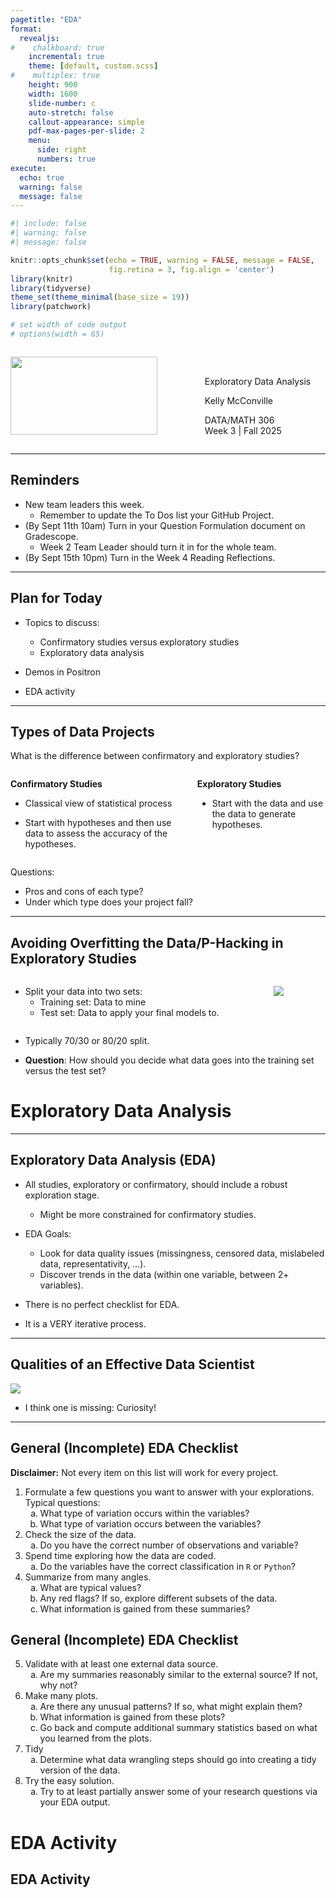 ```yaml
---
pagetitle: "EDA"
format: 
  revealjs:
#    chalkboard: true
    incremental: true
    theme: [default, custom.scss]
#    multiplex: true
    height: 900
    width: 1600
    slide-number: c
    auto-stretch: false
    callout-appearance: simple
    pdf-max-pages-per-slide: 2
    menu: 
      side: right
      numbers: true
execute:
  echo: true
  warning: false
  message: false
---
```


```r
#| include: false
#| warning: false
#| message: false

knitr::opts_chunk$set(echo = TRUE, warning = FALSE, message = FALSE, 
                      fig.retina = 3, fig.align = 'center')
library(knitr)
library(tidyverse)
theme_set(theme_minimal(base_size = 19))
library(patchwork)

# set width of code output
# options(width = 65)
```



::::: columns
::: {.column .center width="60%"}
![](img/Data306_Unicorn_Fall2025.png){width="90%"}
:::

::: {.column .center width="40%"}
<br>

[Exploratory Data Analysis]{.custom-title}

 

[Kelly McConville]{.custom-subtitle}

[DATA/MATH 306 <br> Week 3 \| Fall 2025]{.custom-subtitle}
:::
:::::


---

## Reminders

+ New team leaders this week.
    + Remember to update the To Dos list your GitHub Project.

+ (By Sept 11th 10am) Turn in your Question Formulation document on Gradescope.
    + Week 2 Team Leader should turn it in for the whole team.

+ (By Sept 15th 10pm) Turn in the Week 4 Reading Reflections.  




---

## Plan for Today

* Topics to discuss:
    + Confirmatory studies versus exploratory studies
    + Exploratory data analysis    

* Demos in Positron

* EDA activity

---

## Types of Data Projects

What is the difference between confirmatory and exploratory studies?

::: columns

::: column

**Confirmatory Studies**

* Classical view of statistical process

* Start with hypotheses and then use data to assess the accuracy of the hypotheses.

:::

::: column

**Exploratory Studies**

* Start with the data and use the data to generate hypotheses.

:::

:::

::: fragment
Questions:
:::

* Pros and cons of each type?
* Under which type does your project fall?

---

## Avoiding Overfitting the Data/P-Hacking in Exploratory Studies

::: columns

::: column

::: { .nonincremental}

* Split your data into two sets:
    + Training set: Data to mine
    + Test set: Data to apply your final models to.

:::

:::

::: column

![](img/train_test.png)

:::

:::

* Typically 70/30 or 80/20 split.

* **Question**: How should you decide what data goes into the training set versus the test set?

# Exploratory Data Analysis

---

## Exploratory Data Analysis (EDA)

* All studies, exploratory or confirmatory, should include a robust exploration stage.
    + Might be more constrained for confirmatory studies.

* EDA Goals:
    + Look for data quality issues (missingness, censored data, mislabeled data, representativity, ...).
    + Discover trends in the data (within one variable, between 2+ variables).

* There is no perfect checklist for EDA.  

* It is a VERY iterative process.

---

## Qualities of an Effective Data Scientist

![](img/gemini_ds.png){fig-align="center"}

* I think one is missing: Curiosity!

---

## General (Incomplete) EDA Checklist

**Disclaimer:** Not every item on this list will work for every project.

1. Formulate a few questions you want to answer with your explorations.  Typical questions:
    a. What type of variation occurs within the variables?
    b. What type of variation occurs between the variables?
2. Check the size of the data.  
    a. Do you have the correct number of observations and variable?
3. Spend time exploring how the data are coded.  
    a. Do the variables have the correct classification in `R` or `Python`?
4. Summarize from many angles. 
    a. What are typical values?
    b. Any red flags?  If so, explore different subsets of the data.
    c. What information is gained from these summaries?

## General (Incomplete) EDA Checklist

5. Validate with at least one external data source.
    a. Are my summaries reasonably similar to the external source?  If not, why not?
6. Make many plots.
    a. Are there any unusual patterns?  If so, what might explain them?
    b. What information is gained from these plots?
    c. Go back and compute additional summary statistics based on what you learned from the plots.
7. Tidy
    a. Determine what data wrangling steps should go into creating a tidy version of the data.
8. Try the easy solution.
    a. Try to at least partially answer some of your research questions via your EDA output.

# EDA Activity

## EDA Activity

